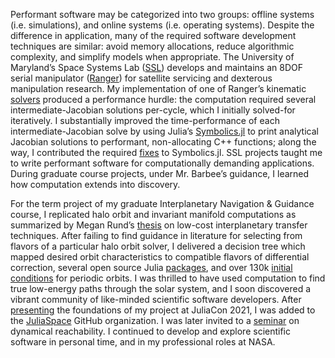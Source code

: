 Performant software may be categorized into two groups: offline systems
(i.e. simulations), and online systems (i.e. operating systems). Despite
the difference in application, many of the required software development
techniques are similar: avoid memory allocations, reduce algorithmic
complexity, and simplify models when appropriate. The University of
Maryland's Space Systems Lab ([SSL](https://ssl.umd.edu)) develops and
maintains an 8DOF serial manipulator
([Ranger](https://ssl.umd.edu/ranger)) for satellite servicing and
dexterous manipulation research. My implementation of one of Ranger's
kinematic
[solvers](https://onlinelibrary.wiley.com/doi/abs/10.1002/1097-4563(200009)17:9%3C453::AID-ROB1%3E3.0.CO;2-A)
produced a performance hurdle: the computation required several
intermediate-Jacobian solutions per-cycle, which I initially solved-for
iteratively. I substantially improved the time-performance of each
intermediate-Jacobian solve by using Julia's
[Symbolics.jl](https://symbolics.juliasymbolics.org/) to print
analytical Jacobian solutions to performant, non-allocating C++
functions; along the way, I contributed the required
[fixes](https://github.com/JuliaSymbolics/Symbolics.jl/pull/72) to
Symbolics.jl. SSL projects taught me to write performant software for
computationally demanding applications. During graduate course projects,
under Mr. Barbee's guidance, I learned how computation extends into
discovery.

For the term project of my graduate Interplanetary Navigation & Guidance
course, I replicated halo orbit and invariant manifold computations as
summarized by Megan Rund's
[thesis](https://digitalcommons.calpoly.edu/theses/1853/) on low-cost
interplanetary transfer techniques. After failing to find guidance in
literature for selecting from flavors of a particular halo orbit solver,
I delivered a decision tree which mapped desired orbit characteristics
to compatible flavors of differential correction, several open source
Julia [packages](https://github.com/cadojo/GeneralAstrodynamics.jl), and
over 130k [initial
conditions](https://github.com/cadojo/CR3BP-Manifold-Research) for
periodic orbits. I was thrilled to have used computation to find true
low-energy paths through the solar system, and I soon discovered a
vibrant community of like-minded scientific software developers. After
[presenting](https://youtu.be/WnvKaUsGv8w) the foundations of my project
at JuliaCon 2021, I was added to the
[JuliaSpace](https://github.com/JuliaSpace) GitHub organization. I was
later invited to a
[seminar](https://juliareach.github.io/juliareach-days-3/) on dynamical
reachability. I continued to develop and explore scientific software in
personal time, and in my professional roles at NASA.